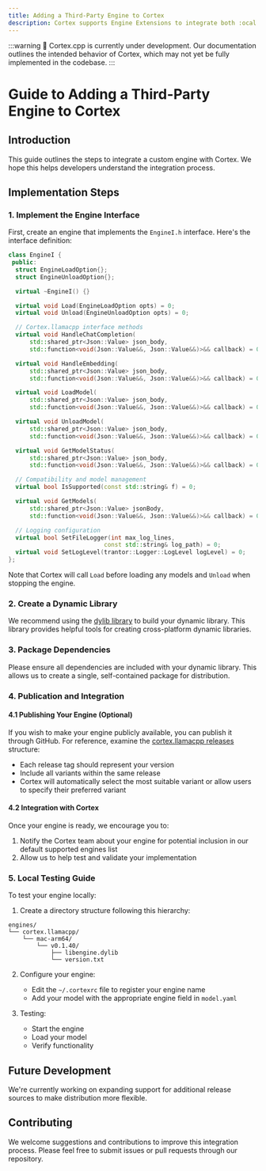 ```yaml
---
title: Adding a Third-Party Engine to Cortex
description: Cortex supports Engine Extensions to integrate both :ocal inference engines, and Remote APIs.
---
```


:::warning
🚧 Cortex.cpp is currently under development. Our documentation outlines the intended behavior of Cortex, which may not yet be fully implemented in the codebase.
:::

# Guide to Adding a Third-Party Engine to Cortex

## Introduction

This guide outlines the steps to integrate a custom engine with Cortex. We hope this helps developers understand the integration process.

## Implementation Steps

### 1. Implement the Engine Interface

First, create an engine that implements the `EngineI.h` interface. Here's the interface definition:

```cpp
class EngineI {
 public:
  struct EngineLoadOption{};
  struct EngineUnloadOption{};

  virtual ~EngineI() {}

  virtual void Load(EngineLoadOption opts) = 0;
  virtual void Unload(EngineUnloadOption opts) = 0;

  // Cortex.llamacpp interface methods
  virtual void HandleChatCompletion(
      std::shared_ptr<Json::Value> json_body,
      std::function<void(Json::Value&&, Json::Value&&)>&& callback) = 0;

  virtual void HandleEmbedding(
      std::shared_ptr<Json::Value> json_body,
      std::function<void(Json::Value&&, Json::Value&&)>&& callback) = 0;

  virtual void LoadModel(
      std::shared_ptr<Json::Value> json_body,
      std::function<void(Json::Value&&, Json::Value&&)>&& callback) = 0;

  virtual void UnloadModel(
      std::shared_ptr<Json::Value> json_body,
      std::function<void(Json::Value&&, Json::Value&&)>&& callback) = 0;

  virtual void GetModelStatus(
      std::shared_ptr<Json::Value> json_body,
      std::function<void(Json::Value&&, Json::Value&&)>&& callback) = 0;

  // Compatibility and model management
  virtual bool IsSupported(const std::string& f) = 0;

  virtual void GetModels(
      std::shared_ptr<Json::Value> jsonBody,
      std::function<void(Json::Value&&, Json::Value&&)>&& callback) = 0;

  // Logging configuration
  virtual bool SetFileLogger(int max_log_lines,
                           const std::string& log_path) = 0;
  virtual void SetLogLevel(trantor::Logger::LogLevel logLevel) = 0;
};
```

Note that Cortex will call `Load` before loading any models and `Unload` when stopping the engine.

### 2. Create a Dynamic Library

We recommend using the [dylib library](https://github.com/martin-olivier/dylib) to build your dynamic library. This library provides helpful tools for creating cross-platform dynamic libraries.

### 3. Package Dependencies

Please ensure all dependencies are included with your dynamic library. This allows us to create a single, self-contained package for distribution.

### 4. Publication and Integration

#### 4.1 Publishing Your Engine (Optional)

If you wish to make your engine publicly available, you can publish it through GitHub. For reference, examine the [cortex.llamacpp releases](https://github.com/janhq/cortex.llamacpp/releases) structure:

- Each release tag should represent your version
- Include all variants within the same release
- Cortex will automatically select the most suitable variant or allow users to specify their preferred variant

#### 4.2 Integration with Cortex

Once your engine is ready, we encourage you to:

1. Notify the Cortex team about your engine for potential inclusion in our default supported engines list
2. Allow us to help test and validate your implementation

### 5. Local Testing Guide

To test your engine locally:

1. Create a directory structure following this hierarchy:

```
engines/
└── cortex.llamacpp/
    └── mac-arm64/
        └── v0.1.40/
            ├── libengine.dylib
            └── version.txt
```

2. Configure your engine:

   - Edit the `~/.cortexrc` file to register your engine name
   - Add your model with the appropriate engine field in `model.yaml`

3. Testing:
   - Start the engine
   - Load your model
   - Verify functionality

## Future Development

We're currently working on expanding support for additional release sources to make distribution more flexible.

## Contributing

We welcome suggestions and contributions to improve this integration process. Please feel free to submit issues or pull requests through our repository.
